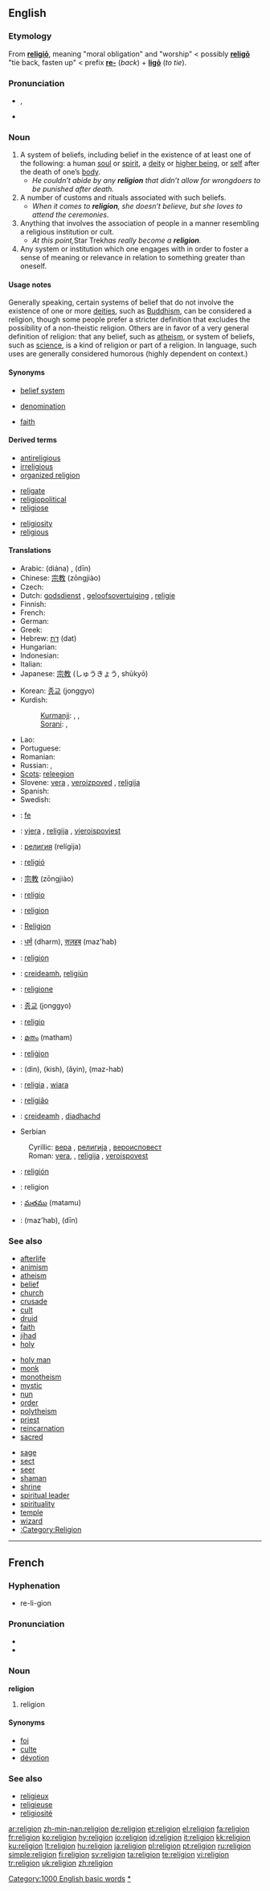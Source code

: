 {{see|Religion}}
{{wikipedia|religion}}
==English==

{{rank|ourselves|pale|happiness|914|religion|dress|degree|spoken}}

===Etymology===
From {{L.}} '''[[religio|religiō]]''', meaning "moral obligation" and "worship" < possibly '''[[religo|religō]]''' "tie back, fasten up" < prefix '''[[re-]]''' (''back'') + '''[[ligo|ligō]]''' (''to tie''). <!-- Alternatively, (Uni Notre Dame, Indiana) Latin: religio (relligio) -onis f. , of persons, [scrupulousness, conscientious exactness]; esp. [religious scruple, awe, superstition, strict observance]; in gen. [moral scruples, conscientiousness]; of gods, etc., [sanctity]; [an object of worship, holy thing or place]. -->

===Pronunciation===
*{{IPA|/rɪˈlɪʤən/}}, {{SAMPA|/rI'lIdZ@n/}}
*{{audio|en-us-religion.ogg|Audio (US)}}

===Noun===
{{en-noun}}

# A system of beliefs, including belief in the existence of at least one of the following: a human [[soul]] or [[spirit]], a [[deity]] or [[higher being]], or [[self]] after the death of one’s [[body]].
#* ''He couldn’t abide by any '''religion''' that didn’t allow for wrongdoers to be punished after death.''
# A number of customs and rituals associated with such beliefs.
#* ''When it comes to '''religion''', she doesn’t believe, but she loves to attend the ceremonies.''
# Anything that involves the association of people in a manner resembling a religious institution or cult.
#* ''At this point, ''Star Trek'' has really become a '''religion'''.''
# Any system or institution which one engages with in order to foster a sense of meaning or relevance in relation to something greater than oneself.

====Usage notes====
Generally speaking, certain systems of belief that do not involve the existence of one or more [[deity|deities]], such as [[Buddhism]], can be considered a religion, though some people prefer a stricter definition that excludes the possibility of a non-theistic religion.  Others are in favor of a very general definition of religion: that any belief, such as [[atheism]], or system of beliefs, such as [[science]], is a kind of religion or part of a religion.  In language, such uses are generally considered humorous (highly dependent on context.)

====Synonyms====
{{top3}}
*[[belief system]]
{{mid3}}
*[[denomination]]
{{mid3}}
*[[faith]]
{{bottom}}

====Derived terms====
{{top3}}
*[[antireligious]]
*[[irreligious]]
*[[organized religion]]
{{mid3}}
*[[religate]]
*[[religiopolitical]]
*[[religiose]]
{{mid3}}
*[[religiosity]]
*[[religious]]
{{bottom}}

====Translations====
{{trans-top|system of beliefs dealing with soul, deity and/or life after death}}
* Arabic: {{ARchar|[[ديانة]]}} (diána) {{f}}, {{ARchar|[[دين]]}} (dīn) {{m}}
* Chinese: [[宗教]] (zōngjiào)
* Czech: {{t+|cs|náboženství|n}}
* Dutch: [[godsdienst]] {{m}}, [[geloofsovertuiging]] {{f}}, [[religie]] {{f}}
* Finnish: {{t+|fi|uskonto}}
* French: {{t+|fr|religion|f}}
* German: {{t+|de|Religion|f}}
* Greek: {{t+|el|θρησκεία|sc=Grek}}
* Hebrew: [[דת]] (dat) {{f}}
* Hungarian: {{t+|hu|vallás}}
* Indonesian: {{t+|id|agama|xs=Indonesian}}
* Italian: {{t+|it|religione|f}}
* Japanese: [[宗教]] (しゅうきょう, shūkyō)
{{trans-mid}}
* Korean: [[종교]] (jonggyo)
* Kurdish:
*: [[Kurmanji]]: {{t|ku|dîn}} {{m}}, {{t+|ku|ol}} {{f}}, {{t|ku|ayîn}} {{m}}
*: [[Sorani]]: {{KUchar|[[ئاین]]}}, {{KUchar|[[دین]]}}
* Lao: {{t|lo|ສາດສະໜາ|tr=saat-sa-naa|sc=Laoo|xs=Lao}}
* Portuguese: {{t+|pt|religião|f}}
* Romanian: {{t-|ro|religie|f}}
* Russian: {{t+|ru|религия|f|tr=relígija|sc=Cyrl}}, {{t+|ru|вера|f|tr=véra|sc=Cyrl}}
* [[Scots]]: [[releegion]]
* Slovene: [[vera]] {{f}}, [[veroizpoved]] {{f}}, [[religija]] {{f}}
* Spanish: {{t+|es|religión|f}}
* Swedish: {{t+|sv|religion|c}}
{{trans-bottom}}

<!-- ~~~~~~~~~~~~~~~~~~~~~~~ It would be good if you could delay categorising any more terms below - there is currently a discussion on the talk page for Religion which may result in combining some of the current definitions ~~~~~~~~~~~~~~~~~~~~ -->
{{checktrans-top}}
*{{ttbc|Albanian}}: [[fe]] {{f}}
*{{ttbc|Bosnian}}: [[vjera]] {{f}}, [[religija#Bosnian|religija]] {{f}}, [[vjeroispovjest]] {{n}}
*{{ttbc|Bulgarian}}: [[религия]] (relígija) {{f}}
*{{ttbc|Catalan}}: [[religió]] {{f}}
*{{ttbc|Chinese}}: [[宗教]] (zōngjiào)
*{{ttbc|Esperanto}}: [[religio]]
*{{ttbc|French}}: [[religion#French|religion]] {{f}}
*{{ttbc|German}}: [[Religion]] {{f}}
*{{ttbc|Hindi}}: [[धर्म]] (dharm), [[सज़हब]] (maz'hab)
*{{ttbc|Interlingua}}: [[religion#Interlingua|religion]]
*{{ttbc|Irish}}: [[creideamh]], [[religiún]]
*{{ttbc|Italian}}: [[religione]] {{f}}
{{checktrans-mid}}
*{{ttbc|Korean}}: [[종교]] (jonggyo)
*{{ttbc|Latin}}: [[religio]] {{f}}
*{{ttbc|Malayalam}}: [[മതം]] (matham)
*{{ttbc|Maltese}}: [[reliġjon]]
*{{ttbc|Persian}}: {{FAchar|[[دین]]}} (din), {{FAchar|[[کیش]]}} (kish), {{FAchar|[[آیین]]}} (âyin), {{FAchar|[[مذهب]]}} (maz-hab)
*{{ttbc|Polish}}: [[religia]] {{f}}, [[wiara]] {{f}}
*{{ttbc|Portuguese}}: [[religião]] {{f}}
*{{ttbc|Scottish Gaelic}}: [[creideamh]] {{m}}, [[diadhachd]] {{f}}
*Serbian
:Cyrillic: [[вера#Serbian|вера]] {{f}}, [[религија]] {{f}}, [[вероисповест]] {{n}}
:Roman: [[vera#Serbian|vera]], {{f}}, [[religija#Serbian|religija]] {{f}}, [[veroispovest]] {{f}}
*{{ttbc|Spanish}}: [[religión]] {{f}}
*{{ttbc|Swedish}}: religion
*{{ttbc|Telugu}}: [[మతము]] (matamu)
*{{ttbc|Urdu}}: {{URchar|[[مذہب]]}} (maz'hab), {{URchar|[[دین]]}} (dīn)
{{checktrans-bottom}}

===See also===
<!-- Let’s only use terms that aren’t specific to a particular religion or category of religions (except such general categories as "organized religions"). Priest, monk, or nun are applied to many different religions. -->
{{top3}}
*[[afterlife]]
*[[animism]]
*[[atheism]]
*[[belief]]
*[[church]]
*[[crusade]]
*[[cult]]
*[[druid]]
*[[faith]]
*[[jihad]]
*[[holy]]
{{mid3}}
*[[holy man]]
*[[monk]]
*[[monotheism]]
*[[mystic]]
*[[nun]]
*[[order]]
*[[polytheism]]
*[[priest]]
*[[reincarnation]]
*[[sacred]]
{{mid3}}
*[[sage]]
*[[sect]]
*[[seer]]
*[[shaman]]
*[[shrine]]
*[[spiritual leader]]
*[[spirituality]]
*[[temple]]
*[[wizard]]
*[[:Category:Religion]]
{{bottom}}

[[Category:1000 English basic words]]

----

==French==

===Hyphenation===
*re-li-gion

===Pronunciation===
*{{IPA|/rəliʒjɔ~/}}
*{{SAMPA|/r@liZjO~/}}

===Noun===
'''religion''' {{f}}

# religion

====Synonyms====
*[[foi]]
*[[culte]]
*[[dévotion]]

===See also===
*[[religieux]]
*[[religieuse]]
*[[religiosité]]

[[Category:Religion|*]]

[[ar:religion]]
[[zh-min-nan:religion]]
[[de:religion]]
[[et:religion]]
[[el:religion]]
[[fa:religion]]
[[fr:religion]]
[[ko:religion]]
[[hy:religion]]
[[io:religion]]
[[id:religion]]
[[it:religion]]
[[kk:religion]]
[[ku:religion]]
[[lt:religion]]
[[hu:religion]]
[[ja:religion]]
[[pl:religion]]
[[pt:religion]]
[[ru:religion]]
[[simple:religion]]
[[fi:religion]]
[[sv:religion]]
[[ta:religion]]
[[te:religion]]
[[vi:religion]]
[[tr:religion]]
[[uk:religion]]
[[zh:religion]]